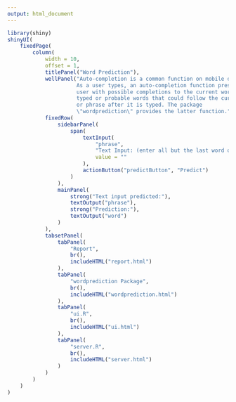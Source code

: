 ```yaml
---
output: html_document
---
```


```r
library(shiny)
shinyUI(
    fixedPage(
        column(
            width = 10,
            offset = 1,
            titlePanel("Word Prediction"),
            wellPanel("Auto-completion is a common function on mobile devices.
                      As a user types, an auto-completion function presents that
                      user with possible completions to the current word being
                      typed or probable words that could follow the current word
                      or phrase after it is typed. The package
                      \"wordprediction\" provides the latter function."),
            fixedRow(
                sidebarPanel(
                    span(
                        textInput(
                            "phrase",
                            "Text Input: (enter all but the last word of a phrase)",
                            value = ""
                        ),
                        actionButton("predictButton", "Predict")
                    )
                ),
                mainPanel(
                    strong("Text input predicted:"),
                    textOutput("phrase"),
                    strong("Prediction:"),
                    textOutput("word")
                )
            ),
            tabsetPanel(
                tabPanel(
                    "Report",
                    br(),
                    includeHTML("report.html")
                ),
                tabPanel(
                    "wordprediction Package",
                    br(),
                    includeHTML("wordprediction.html")
                ),
                tabPanel(
                    "ui.R",
                    br(),
                    includeHTML("ui.html")
                ),
                tabPanel(
                    "server.R",
                    br(),
                    includeHTML("server.html")
                )
            )
        )
    )
)
```
